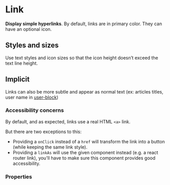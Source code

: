# Link

**Display simple hyperlinks**.
By default, links are in primary color. They can have an optional icon.

<DemoBlock orientation="vertical" demo="default" withThemeSwitcher />

## Styles and sizes

Use text styles and icon sizes so that the icon height doesn’t exceed the text line height.

<DemoBlock orientation="vertical" demo="sizes" withThemeSwitcher />

## Implicit

Links can also be more subtle and appear as normal text (ex: articles titles, user name in [user-block](../user-block))

<DemoBlock orientation="vertical" demo="implicit" withThemeSwitcher />

### Accessibility concerns

By default, and as expected, links use a real HTML `<a>` link.

But there are two exceptions to this:
- Providing a `onClick` instead of a `href` will transform the link into a button (while keeping the same link style).
- Providing a `linkAs` will use the given component instead (e.g. a react router link), you'll have to make sure this component provides good accessibility.

### Properties

<PropTable component="Link" />
